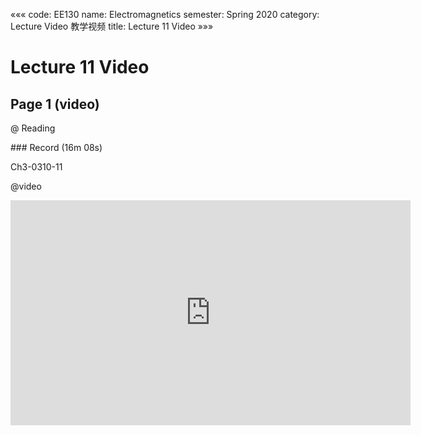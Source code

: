 «««
code: EE130
name: Electromagnetics
semester: Spring 2020
category: Lecture Video 教学视频
title: Lecture 11 Video
»»»

# Lecture 11 Video

## Page 1 (video)

@ Reading

<div class="markdown-body">
### Record (16m 08s)

Ch3-0310-11
</div>

@video

<iframe src="https://sbbrisk.com/e/v2x0zo2bkvah.html" frameborder=0 marginwidth=0 marginheight=0 scrolling=no width=640 height=360 allowfullscreen></iframe>
